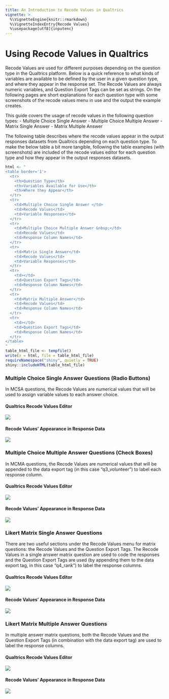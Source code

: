 ```yaml
---
title: An Introduction to Recode Values in Qualtrics
vignette: >
  %\VignetteEngine{knitr::rmarkdown}
  %\VignetteIndexEntry{Recode Values}
  %\usepackage[utf8]{inputenc}
---
```


# Using Recode Values in Qualtrics

Recode Values are used for different purposes depending on the question
type in the Qualtrics platform. Below is a quick reference to what kinds
of variables are available to be defined by the user in a given question
type, and where they appear in the response set. The Recode Values are
always numeric variables, and Question Export Tags can be set as
strings. On the following pages are short explanations for each question
type with some screenshots of the recode values menu in use and the
output the example creates.

This guide covers the usage of recode values in the following question types:
- Multiple Choice Single Answer
- Multiple Choice Multiple Answer
- Matrix Single Answer
- Matrix Multiple Answer

The following table describes where the recode values appear in the 
output responses datasets from Qualtrics depending on each question type.
To make the below table a bit more tangible, following the table examples (with screenshots) are included of the recode values editor for 
each question type and how they appear in the output responses datasets.


```r
html <- "
<table border='1'>
  <tr>
    <th>Question Type</th>
    <th>Variables Available for Use</th>
    <th>Where they Appear</th>
  </tr>
  <tr>
    <td>Multiple Choice Single Answer </td>
    <td>Recode Values</td>
    <td>Variable Responses</td>
  </tr>
  <tr>
    <td>Multiple Choice Multiple Answer &nbsp;</td>
    <td>Recode Values</td>
    <td>Response Column Names</td>
  </tr>
  <tr>
    <td>Matrix Single Answer</td>
    <td>Recode Values</td>
    <td>Variable Responses</td>
  </tr>
  <tr>
    <td></td>
    <td>Question Export Tags</td>
    <td>Response Column Names</td>
  </tr>
  <tr>
    <td>Matrix Multiple Answer</td>
    <td>Recode Values</td>
    <td>Response Column Names</td>
  </tr>
  <tr>
    <td></td>
    <td>Question Export Tags</td>
    <td>Response Column Names</td>
  </tr>
</table>
"
table_html_file <- tempfile()
write(x = html, file = table_html_file)
requireNamespace("shiny", quietly = TRUE)
shiny::includeHTML(table_html_file)
```




### Multiple Choice Single Answer Questions (Radio Buttons)

In MCSA questions, the Recode Values are numerical values that will be
used to assign variable values to each answer choice.

#### Qualtrics Recode Values Editor
![](http://i.imgur.com/d1yYwCj.png)

#### Recode Values' Appearance in Response Data
![](http://i.imgur.com/Put08IR.png)

### Multiple Choice Multiple Answer Questions (Check Boxes)

In MCMA questions, the Recode Values are numerical values that will be
appended to the data export tag (in this case "q3_volunteer") to label
each response column.

#### Qualtrics Recode Values Editor
![](http://i.imgur.com/Q1AGzns.png)

#### Recode Values' Appearance in Response Data
![](http://i.imgur.com/kXx13oa.png)

### Likert Matrix Single Answer Questions

There are two useful sections under the Recode Values menu for matrix
questions: the Recode Values and the Question Export Tags. The Recode
Values in a single answer matrix question are used to code the responses
and the Question Export Tags are used (by appending them to the data
export tag, in this case "q4_rank") to label the response columns.

#### Qualtrics Recode Values Editor
![](http://i.imgur.com/FmVYnF9.png)

#### Recode Values' Appearance in Response Data
![](http://i.imgur.com/2jxHkan.png)


### Likert Matrix Multiple Answer Questions

In multiple answer matrix questions, both the Recode Values and the
Question Export Tags (in combination with the data export tag) are used
to label the response columns.

#### Qualtrics Recode Values Editor
![](http://i.imgur.com/7fwPDli.png)

#### Recode Values' Appearance in Response Data
![](http://i.imgur.com/HsrLRhe.png)
